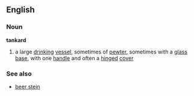 ==English==
===Noun===
'''tankard'''
# a large [[drinking]] [[vessel]], sometimes of [[pewter]], sometimes with a [[glass]] [[base]], with one [[handle]] and often a [[hinge]]d [[cover]]
===See also===
*[[beer stein]]
